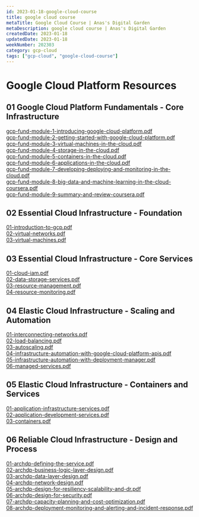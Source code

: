```yaml
---
id: 2023-01-18-google-cloud-course
title: google cloud course
metaTitle: Google Cloud Course | Anas's Digital Garden
metaDescription: google cloud course | Anas's Digital Garden
createdDate: 2023-01-18
updatedDate: 2023-01-18
weekNumber: 202303
category: gcp-cloud
tags: ["gcp-cloud", "google-cloud-course"]
---
```


# Google Cloud Platform Resources

## 01 Google Cloud Platform Fundamentals - Core Infrastructure

[gcp-fund-module-1-introducing-google-cloud-platform.pdf](./01_google_cloud_platform_fundamentals_-_core_infrastructure/gcp-fund-module-1-introducing-google-cloud-platform.pdf)  
[gcp-fund-module-2-getting-started-with-google-cloud-platform.pdf](./01_google_cloud_platform_fundamentals_-_core_infrastructure/gcp-fund-module-2-getting-started-with-google-cloud-platform.pdf)  
[gcp-fund-module-3-virtual-machines-in-the-cloud.pdf](./01_google_cloud_platform_fundamentals_-_core_infrastructure/gcp-fund-module-3-virtual-machines-in-the-cloud.pdf)  
[gcp-fund-module-4-storage-in-the-cloud.pdf](./01_google_cloud_platform_fundamentals_-_core_infrastructure/gcp-fund-module-4-storage-in-the-cloud.pdf)  
[gcp-fund-module-5-containers-in-the-cloud.pdf](./01_google_cloud_platform_fundamentals_-_core_infrastructure/gcp-fund-module-5-containers-in-the-cloud.pdf)  
[gcp-fund-module-6-applications-in-the-cloud.pdf](./01_google_cloud_platform_fundamentals_-_core_infrastructure/gcp-fund-module-6-applications-in-the-cloud.pdf)  
[gcp-fund-module-7-developing-deploying-and-monitoring-in-the-cloud.pdf](./01_google_cloud_platform_fundamentals_-_core_infrastructure/gcp-fund-module-7-developing-deploying-and-monitoring-in-the-cloud.pdf)  
[gcp-fund-module-8-big-data-and-machine-learning-in-the-cloud-coursera.pdf](./01-google-cloud-platform-fundamentals-core-infrastructure/gcp-fund-module-8-big-data-and-machine-learning-in-the-cloud-coursera.pdf)  
[gcp-fund-module-9-summary-and-review-coursera.pdf](./01_google_cloud_platform_fundamentals_-_core_infrastructure/gcp-fund-module-9-summary-and-review-coursera.pdf)

## 02 Essential Cloud Infrastructure - Foundation

[01-introduction-to-gcp.pdf](./02_essential_cloud_infrastructure_-_foundation/01-introduction-to-gcp.pdf)  
[02-virtual-networks.pdf](./02_essential_cloud_infrastructure_-_foundation/02-virtual-networks.pdf)  
[03-virtual-machines.pdf](./02_essential_cloud_infrastructure_-_foundation/03-virtual-machines.pdf)

## 03 Essential Cloud Infrastructure - Core Services

[01-cloud-iam.pdf](./03_essential_cloud_infrastructure_-_core_services/01-cloud-iam.pdf)  
[02-data-storage-services.pdf](./03_essential_cloud_infrastructure_-_core_services/02-data-storage-services.pdf)  
[03-resource-management.pdf](./03_essential_cloud_infrastructure_-_core_services/03-resource-management.pdf)  
[04-resource-monitoring.pdf](./03_essential_cloud_infrastructure_-_core_services/04-resource-monitoring.pdf)

## 04 Elastic Cloud Infrastructure - Scaling and Automation

[01-interconnecting-networks.pdf](./04_elastic_cloud_infrastructure_-_scaling_and_automation/01-interconnecting-networks.pdf)  
[02-load-balancing.pdf](./04_elastic_cloud_infrastructure_-_scaling_and_automation/02-load-balancing.pdf)  
[03-autoscaling.pdf](./04_elastic_cloud_infrastructure_-_scaling_and_automation/03-autoscaling.pdf)  
[04-infrastructure-automation-with-google-cloud-platform-apis.pdf](./04_elastic_cloud_infrastructure_-_scaling_and_automation/04-infrastructure-automation-with-google-cloud-platform-apis.pdf)  
[05-infrastructure-automation-with-deployment-manager.pdf](./04_elastic_cloud_infrastructure_-_scaling_and_automation/05-infrastructure-automation-with-deployment-manager.pdf)  
[06-managed-services.pdf](./04_elastic_cloud_infrastructure_-_scaling_and_automation/06-managed-services.pdf)

## 05 Elastic Cloud Infrastructure - Containers and Services

[01-application-infrastructure-services.pdf](./05_elastic_cloud_infrastructure_-_containers_and_services/01-application-infrastructure-services.pdf)  
[02-application-development-services.pdf](./05_elastic_cloud_infrastructure_-_containers_and_services/02-application-development-services.pdf)  
[03-containers.pdf](./05_elastic_cloud_infrastructure_-_containers_and_services/03-containers.pdf)

## 06 Reliable Cloud Infrastructure - Design and Process

[01-archdp-defining-the-service.pdf](./06_reliable_cloud_infrastructure_-_design_and_process/01-archdp-defining-the-service.pdf)  
[02-archdp-business-logic-layer-design.pdf](./06_reliable_cloud_infrastructure_-_design_and_process/02-archdp-business-logic-layer-design.pdf)  
[03-archdp-data-layer-design.pdf](./06_reliable_cloud_infrastructure_-_design_and_process/03-archdp-data-layer-design.pdf)  
[04-archdp-network-design.pdf](./06_reliable_cloud_infrastructure_-_design_and_process/04-archdp-network-design.pdf)  
[05-archdp-design-for-resiliency-scalability-and-dr.pdf](./06_reliable_cloud_infrastructure_-_design_and_process/05-archdp-design-for-resiliency-scalability-and-dr.pdf)  
[06-archdp-design-for-security.pdf](./06_reliable_cloud_infrastructure_-_design_and_process/06-archdp-design-for-security.pdf)  
[07-archdp-capacity-planning-and-cost-optimization.pdf](./06_reliable_cloud_infrastructure_-_design_and_process/07-archdp-capacity-planning-and-cost-optimization.pdf)  
[08-archdp-deployment-monitoring-and-alerting-and-incident-response.pdf](./06-reliable-cloud-infrastructure-design-and-process/08-archdp-deployment-monitoring-and-alerting-and-incident-response.pdf)
